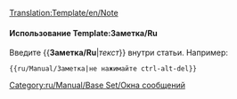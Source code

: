 <noinclude>[[Translation:Template/en/Note]]</noinclude>{{en/Ambox| type  = notice
| text  = <strong>Заметка</strong>
<div style="font-size: 90%">
{{{1|Тот, кто добавил данный шаблон не ставил целью обратит внимание на что-то конкретное, поэтому шаблон должен быть удален или обновлен.}}}</div>
}}<noinclude>

====Использование Template:Заметка/Ru====
Введите <nowiki>{{</nowiki>'''Заметка/Ru'''|''текст''<nowiki>}}</nowiki> внутри статьи. Например:
<pre>{{ru/Manual/Заметка|не нажимайте ctrl-alt-del}}</pre>

[[Category:ru/Manual/Base Set/Окна сообщений]]</noinclude>